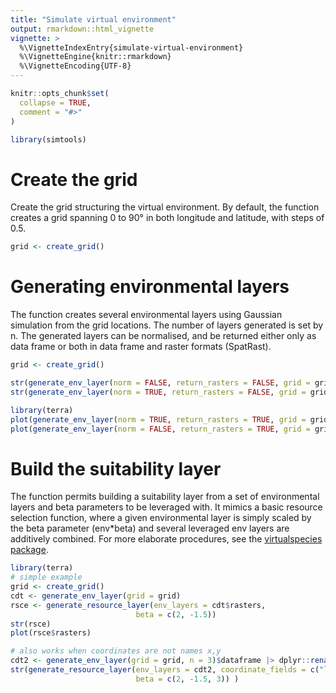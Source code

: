```yaml
---
title: "Simulate virtual environment"
output: rmarkdown::html_vignette
vignette: >
  %\VignetteIndexEntry{simulate-virtual-environment}
  %\VignetteEngine{knitr::rmarkdown}
  %\VignetteEncoding{UTF-8}
---
```


```r
knitr::opts_chunk$set(
  collapse = TRUE,
  comment = "#>"
)
```

```r
library(simtools)
```

<!-- WARNING - This vignette is generated by {fusen} from dev/flat_simulate_env.Rmd: do not edit by hand -->

<!-- Run this 'development' chunk -->
<!-- Store every call to library() that you need to explore your functions -->


# Create the grid

Create the grid structuring the virtual environment. By default, \code{\link{create_grid}} the function creates a grid spanning 0 to 90° in both longitude and latitude, with steps of 0.5. 


  

```r
grid <- create_grid()
```

  

  


# Generating environmental layers

The \code{\link{generate_env_layer}} function creates several environmental layers using Gaussian simulation from the grid locations. The number of layers generated is set by n. The generated layers can be normalised, and be returned either only as data frame or both in data frame and raster formats (SpatRast). 



  

```r
grid <- create_grid()

str(generate_env_layer(norm = FALSE, return_rasters = FALSE, grid = grid))
str(generate_env_layer(norm = TRUE, return_rasters = FALSE, grid = grid))

library(terra)
plot(generate_env_layer(norm = TRUE, return_rasters = TRUE, grid = grid)$rasters)
plot(generate_env_layer(norm = FALSE, return_rasters = TRUE, grid = grid)$rasters)
```

  

  


# Build the suitability layer

The \code{\link{generate_resource_layer}} function permits building a suitability layer from a set of environmental layers and beta parameters to be leveraged with. It mimics a basic resource selection function, where a given environmental layer is simply scaled by the beta parameter (env*beta) and several leveraged env layers are additively combined. For more elaborate procedures, see the [virtualspecies package](https://borisleroy.com/files/virtualspecies-tutorial.html).

    

  

```r
library(terra)
# simple example
grid <- create_grid()
cdt <- generate_env_layer(grid = grid)
rsce <- generate_resource_layer(env_layers = cdt$rasters,
                            beta = c(2, -1.5))
str(rsce)
plot(rsce$rasters)

# also works when coordinates are not names x,y
cdt2 <- generate_env_layer(grid = grid, n = 3)$dataframe |> dplyr::rename(lon = x, lat = y)
str(generate_resource_layer(env_layers = cdt2, coordinate_fields = c("lon", "lat"),
                            beta = c(2, -1.5, 3)) )
```

  

  




